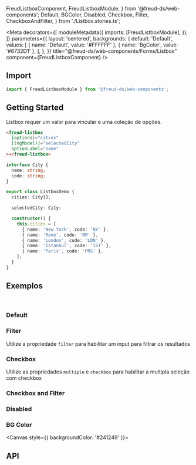   FreudListboxComponent,
  FreudListboxModule,
} from '@freud-ds/web-components';
  Default,
  BGColor,
  Disabled,
  Checkbox,
  Filter,
  CheckboxAndFilter,
} from './Listbox.stories.ts';

<Meta
  decorators={[
    moduleMetadata({
      imports: [FreudListboxModule],
    }),
  ]}
  parameters={{
    layout: 'centered',
    backgrounds: {
      default: 'Default',
      values: [
        { name: 'Default', value: '#FFFFFF' },
        { name: 'BgColor', value: '#6732D1' },
      ],
    },
  }}
  title="@freud-ds/web-components/Forms/Listbox"
  component={FreudListboxComponent}
/>

<FreudHeaderComponent
  title="Listbox"
  description="Lista suspensa que serve como complemento para outros componentes."
/>

## <a id="importing"></a>Import

```ts
import { FreudListboxModule } from '@freud-ds/web-components';
```

## Getting Started

Listbox requer um valor para vincular e uma coleção de opções.

```html
<freud-listbox
  [options]="cities"
  [(ngModel)]="selectedCity"
  optionLabel="name"
></freud-listbox>
```

```ts
interface City {
  name: string;
  code: string;
}

export class ListboxDemo {
  cities: City[];

  selectedCity: City;

  constructor() {
    this.cities = [
      { name: 'New York', code: 'NY' },
      { name: 'Rome', code: 'RM' },
      { name: 'London', code: 'LDN' },
      { name: 'Istanbul', code: 'IST' },
      { name: 'Paris', code: 'PRS' },
    ];
  }
}
```

## <a id="exemplos"></a>Exemplos

<br />

### Default

<Canvas>
  <Story story={Default} />
</Canvas>

### Filter

Utilize a propriedade `filter` para habilitar um input para filtrar os resultados

<Canvas>
  <Story story={Filter} />
</Canvas>

### Checkbox

Utilize as propriedades `multiple` e `checkbox` para habilitar a multipla seleção com checkbox

<Canvas>
  <Story story={Checkbox} />
</Canvas>

### Checkbox and Filter

<Canvas>
  <Story story={CheckboxAndFilter} />
</Canvas>

### Disabled

<Canvas>
  <Story story={Disabled} />
</Canvas>

### BG Color

<Canvas style={{ backgroundColor: '#241249' }}>
  <Story story={BGColor} />
</Canvas>

## <a id="api"></a>API

<ArgTypes of={FreudListboxComponent} />
